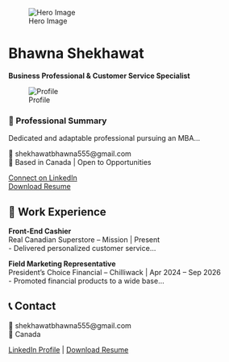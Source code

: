 ::: {.hero}
![Hero Image](images/bg.jpg)

# Bhawna Shekhawat
**Business Professional & Customer Service Specialist**
:::

::: {.summary}
::: {.left}
![Profile](images/profile.jpg)
:::
::: {.right}
### 📌 Professional Summary

Dedicated and adaptable professional pursuing an MBA...

📧 shekhawatbhawna555@gmail.com  
📍 Based in Canada | Open to Opportunities  

[Connect on LinkedIn](https://linkedin.com/in/your-link)  
[Download Resume](files/BHAWNA-SHEKHAWAT.pdf)
:::
:::

## 💼 Work Experience

::: {.card-grid}
::: {.card}
**Front-End Cashier**  
Real Canadian Superstore – Mission | Present  
- Delivered personalized customer service...  
:::
::: {.card}
**Field Marketing Representative**  
President’s Choice Financial – Chilliwack | Apr 2024 – Sep 2026  
- Promoted financial products to a wide base...  
:::
:::

## 📞 Contact

📧 shekhawatbhawna555@gmail.com  
📍 Canada  

[LinkedIn Profile](https://linkedin.com/in/your-link) | [Download Resume](files/BHAWNA-SHEKHAWAT.pdf)
